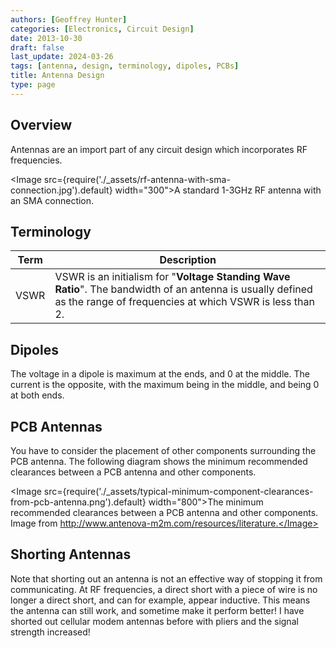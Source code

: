 ```yaml
---
authors: [Geoffrey Hunter]
categories: [Electronics, Circuit Design]
date: 2013-10-30
draft: false
last_update: 2024-03-26
tags: [antenna, design, terminology, dipoles, PCBs]
title: Antenna Design
type: page
---
```


## Overview

Antennas are an import part of any circuit design which incorporates RF frequencies.

<Image src={require('./_assets/rf-antenna-with-sma-connection.jpg').default} width="300">A standard 1-3GHz RF antenna with an SMA connection.</Image>

## Terminology

| Term        | Description      |
| ----------- | ---------------- |
| VSWR        | VSWR is an initialism for "**Voltage Standing Wave Ratio**". The bandwidth of an antenna is usually defined as the range of frequencies at which VSWR is less than 2. |

## Dipoles

The voltage in a dipole is maximum at the ends, and 0 at the middle. The current is the opposite, with the maximum being in the middle, and being 0 at both ends.

## PCB Antennas

You have to consider the placement of other components surrounding the PCB antenna. The following diagram shows the minimum recommended clearances between a PCB antenna and other components.

<Image src={require('./_assets/typical-minimum-component-clearances-from-pcb-antenna.png').default} width="800">The minimum recommended clearances between a PCB antenna and other components. Image from http://www.antenova-m2m.com/resources/literature.</Image>

## Shorting Antennas

Note that shorting out an antenna is not an effective way of stopping it from communicating. At RF frequencies, a direct short with a piece of wire is no longer a direct short, and can for example, appear inductive. This means the antenna can still work, and sometime make it perform better! I have shorted out cellular modem antennas before with pliers and the signal strength increased!
